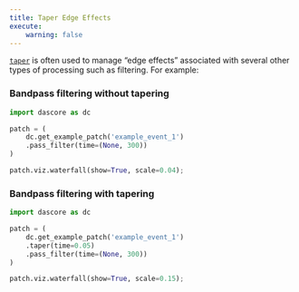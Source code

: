 ```yaml
---
title: Taper Edge Effects
execute:
    warning: false
---
```


[`taper`](`dascore.proc.taper.taper`) is often used to manage "edge effects" associated with several other types of processing such as filtering. For example:

### Bandpass filtering without tapering

```python
import dascore as dc

patch = (
    dc.get_example_patch('example_event_1')
    .pass_filter(time=(None, 300))
)

patch.viz.waterfall(show=True, scale=0.04);
```

### Bandpass filtering with tapering

```python
import dascore as dc

patch = (
    dc.get_example_patch('example_event_1')
    .taper(time=0.05)
    .pass_filter(time=(None, 300))
)

patch.viz.waterfall(show=True, scale=0.15);
```
